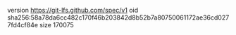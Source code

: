 version https://git-lfs.github.com/spec/v1
oid sha256:58a78da6cc482c170f46b203842d8b52b7a80750061172ae36cd0277fd4cf84e
size 170075
